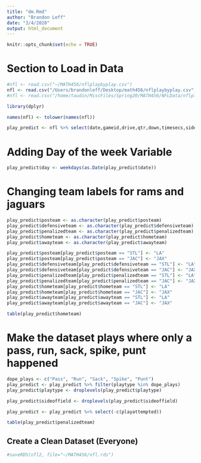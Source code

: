 ```yaml
---
title: "dm.Rmd"
author: "Brandon Leff"
date: "3/4/2020"
output: html_document
---
```


```r
knitr::opts_chunk$set(echo = TRUE)
```

# Section to Load in Data

```r
#nfl <- read.csv("~/MATH456/nflplaybyplay.csv")
nfl <- read.csv("/Users/brandonleff/Desktop/math456/nflplaybyplay.csv")
#nfl <- read.csv("/home/taudin/MiscFiles/Spring20/MATH456/NFLData/nflplaybyplay.csv")
```

```r
library(dplyr)
```

```r
names(nfl) <- tolower(names(nfl))
```

```r
play_predict <- nfl %>% select(date,gameid,drive,qtr,down,timesecs,sideoffield,yrdln,ydstogo,firstdown,posteam,defensiveteam,playattempted,yards.gained,touchdown,playtype,passattempt,passoutcome,passlength,airyards,yardsaftercatch,qbhit,passlocation,interceptionthrown,rushattempt,runlocation,rungap,fumble,sack,challenge.replay,chalreplayresult,penalizedteam,penalty.yards,posteamscore,defteamscore,hometeam,awayteam,scorediff,no_score_prob,touchdown_prob)
```

# Adding Day of the week Variable

```r
play_predict$day <- weekdays(as.Date(play_predict$date))
```

# Changing team labels for rams and jaguars

```r
play_predict$posteam <- as.character(play_predict$posteam)
play_predict$defensiveteam <- as.character(play_predict$defensiveteam)
play_predict$penalizedteam <- as.character(play_predict$penalizedteam)
play_predict$hometeam <- as.character(play_predict$hometeam)
play_predict$awayteam <- as.character(play_predict$awayteam)
```

```r
play_predict$posteam[play_predict$posteam == "STL"] <- "LA"
play_predict$posteam[play_predict$posteam == "JAC"] <- "JAX"
play_predict$defensiveteam[play_predict$defensiveteam == "STL"] <- "LA"
play_predict$defensiveteam[play_predict$defensiveteam == "JAC"] <- "JAX"
play_predict$penalizedteam[play_predict$penalizedteam == "STL"] <- "LA"
play_predict$penalizedteam[play_predict$penalizedteam == "JAC"] <- "JAX"
play_predict$hometeam[play_predict$hometeam == "STL"] <- "LA"
play_predict$hometeam[play_predict$hometeam == "JAC"] <- "JAX"
play_predict$awayteam[play_predict$awayteam == "STL"] <- "LA"
play_predict$awayteam[play_predict$awayteam == "JAC"] <- "JAX"
```

```r
table(play_predict$hometeam)
```

# Make the dataset plays where only a pass, run, sack, spike, punt happened

```r
dope_plays <- c("Pass", "Run", "Sack", "Spike", "Punt")
play_predict <- play_predict %>% filter(playtype %in% dope_plays)
play_predict$playtype <- droplevels(play_predict$playtype)
```

```r
play_predict$sideoffield <- droplevels(play_predict$sideoffield)
```

```r
play_predict <- play_predict %>% select(-c(playattempted))
```

```r
table(play_predict$penalizedteam)
```


## Create a Clean Dataset (Everyone)

```r
#saveRDS(nfl2, file="~/MATH456/nfl.rds")
```

